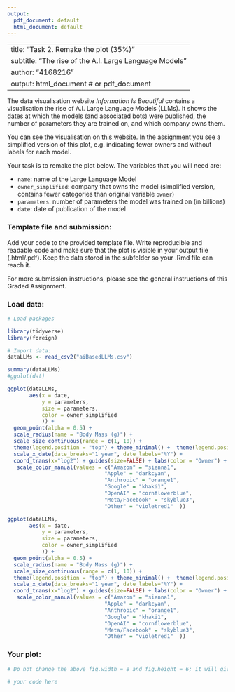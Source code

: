 ```yaml
---
output:
  pdf_document: default
  html_document: default
---
```

<!-- Template for students -->

---
title: "Task 2. Remake the plot (35%)"
subtitle: "The rise of the A.I. Large Language Models"
author: "4168216"
output: html_document # or pdf_document
---

The data visualisation website *Information Is Beautiful* contains a visualisation the rise of A.I. Large Language Models (LLMs). It shows the dates at which the models (and associated bots) were published, the number of parameters they are trained on, and which company owns them.

You can see the visualisation on [\color{blue}this website](https://informationisbeautiful.net/visualizations/the-rise-of-generative-ai-large-language-models-llms-like-chatgpt/). In the assignment you see a simplified version of this plot, e.g. indicating fewer owners and without labels for each model.

Your task is to remake the plot below. The variables that you will need are: 

-   `name`: name of the Large Language Model
-   `owner_simplified`: company that owns the model (simplified version, contains fewer categories than original variable `owner`)
-   `parameters`: number of parameters the model was trained on (in billions)
-   `date`: date of publication of the model

### Template file and submission:

Add your code to the provided template file. Write reproducible and readable code and make sure that the plot is visible in your output file (.html/.pdf). Keep the data stored in the subfolder so your .Rmd file can reach it.

For more submission instructions, please see the general instructions of this Graded Assignment.

### Load data:

```r
# Load packages

library(tidyverse)
library(foreign) 

# Import data:
dataLLMs <- read_csv2("aiBasedLLMs.csv")

summary(dataLLMs)
#ggplot(dat)
```
```r
ggplot(dataLLMs, 
       aes(x = date,
           y = parameters,
           size = parameters,
           color = owner_simplified
           )) +
  geom_point(alpha = 0.5) + 
  scale_radius(name = "Body Mass (g)") + 
  scale_size_continuous(range = c(1, 10)) +
  theme(legend.position = "top") + theme_minimal() +  theme(legend.position="top") + guides(fill=guide_legend(nrow=1)) +  
  scale_x_date(date_breaks="1 year", date_labels="%Y") +
  coord_trans(x="log2") + guides(size=FALSE) + labs(color = "Owner") + 
   scale_color_manual(values = c("Amazon" = "sienna1", 
                               "Apple" = "darkcyan", 
                               "Anthropic" = "orange1", 
                               "Google" = "khaki1",
                               "OpenAI" = "cornflowerblue",
                               "Meta/Facebook" = "skyblue3",
                               "Other" = "violetred1"  ))
```


```r
ggplot(dataLLMs, 
       aes(x = date,
           y = parameters,
           size = parameters,
           color = owner_simplified
           )) +
  geom_point(alpha = 0.5) + 
  scale_radius(name = "Body Mass (g)") + 
  scale_size_continuous(range = c(1, 10)) +
  theme(legend.position = "top") + theme_minimal() +  theme(legend.position="top") + guides(fill=guide_legend(nrow=1)) +  
  scale_x_date(date_breaks="1 year", date_labels="%Y") +
  coord_trans(x="log2") + guides(size=FALSE) + labs(color = "Owner") + 
   scale_color_manual(values = c("Amazon" = "sienna1", 
                               "Apple" = "darkcyan", 
                               "Anthropic" = "orange1", 
                               "Google" = "khaki1",
                               "OpenAI" = "cornflowerblue",
                               "Meta/Facebook" = "skyblue3",
                               "Other" = "violetred1"  ))
```

### Your plot:

```r
# Do not change the above fig.width = 8 and fig.height = 6; it will give you the same dimensions as the plot in the task.

# your code here
```
